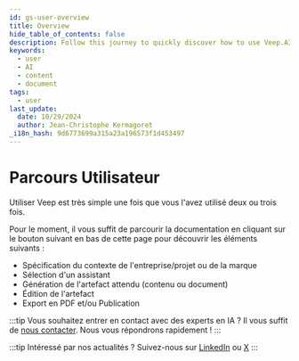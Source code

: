 ```yaml
---
id: gs-user-overview
title: Overview
hide_table_of_contents: false
description: Follow this journey to quickly discover how to use Veep.AI
keywords:
  - user
  - AI
  - content
  - document
tags:
  - user
last_update:
  date: 10/29/2024
  author: Jean-Christophe Kermagoret
_i18n_hash: 9d6773699a315a23a196573f1d453497
---
```

# Parcours Utilisateur

Utiliser Veep est très simple une fois que vous l'avez utilisé deux ou trois fois.

Pour le moment, il vous suffit de parcourir la documentation en cliquant sur le bouton suivant en bas de cette page pour découvrir les éléments suivants :

* Spécification du contexte de l'entreprise/projet ou de la marque
* Sélection d'un assistant
* Génération de l'artefact attendu (contenu ou document)
* Édition de l'artefact
* Export en PDF et/ou Publication

:::tip
Vous souhaitez entrer en contact avec des experts en IA ? Il vous suffit de <a href="contact\@veep.ai">nous contacter</a>. Nous vous répondrons rapidement !
:::

:::tip
Intéressé par nos actualités ? Suivez-nous sur [LinkedIn](https://www.linkedin.com/company/veepdotai/) ou [X](https://twitter.com/veepdotai)
:::

